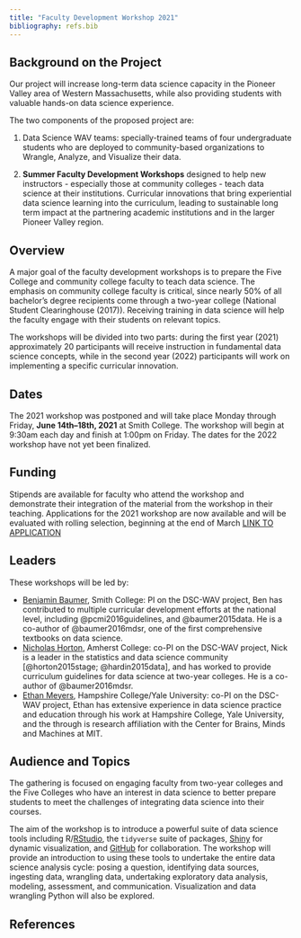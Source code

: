 ```yaml
---
title: "Faculty Development Workshop 2021"
bibliography: refs.bib
---
```


## Background on the Project

Our project will increase long-term data science capacity in the Pioneer Valley area of Western Massachusetts, while also providing students with valuable hands-on data science experience. 

The two components of the proposed project are:

1. Data Science WAV teams: specially-trained teams of four undergraduate students who are deployed to community-based organizations to Wrangle, Analyze, and Visualize their data.

2. **Summer Faculty Development Workshops** designed to help new instructors - especially those at community colleges - teach data science at their institutions. Curricular innovations that bring experiential data science learning into the curriculum, leading to sustainable long term impact at the partnering academic institutions and in the larger Pioneer Valley region.


## Overview

A major goal of the faculty development workshops is to prepare the Five College and community college faculty to teach data science. The emphasis on community college faculty is critical, since nearly 50% of all bachelor’s degree recipients come through a two-year college (National Student Clearinghouse (2017)). Receiving training in data science will help the faculty engage with their students on relevant topics. 

The workshops will be divided into two parts: during the first year (2021) approximately 20 participants will receive instruction in fundamental data science concepts, while in the second year (2022) participants will work on implementing a specific curricular innovation.

## Dates

The 2021 workshop was postponed and will take place Monday through Friday, **June 14th--18th, 2021** at Smith College. The workshop will begin at 9:30am each day and finish at 1:00pm on Friday. The dates for the 2022 workshop have not yet been finalized.

## Funding

Stipends are available for faculty who attend the workshop and demonstrate their integration of the material from the workshop in their teaching. Applications for the  2021 workshop are now available and will be evaluated with rolling selection, beginning at the end of March [LINK TO APPLICATION](https://docs.google.com/forms/d/12UVl_Tff9NhS6_bj_6V5sWXHhjJu6YkI1B65tyUDsH8/) 

## Leaders

These workshops will be led by:

- [Benjamin Baumer](https://www.smith.edu/academics/faculty/ben-baumer), Smith College: PI on the DSC-WAV project, Ben has contributed to multiple curricular development efforts at the national level, including @pcmi2016guidelines, and @baumer2015data. He is a co-author of @baumer2016mdsr, one of the first comprehensive textbooks on data science. 
- [Nicholas Horton](https://www.amherst.edu/people/facstaff/nhorton), Amherst College: co-PI on the DSC-WAV project, Nick is a leader in the statistics and data science community [@horton2015stage; @hardin2015data], and has worked to provide curriculum guidelines for data science at two-year colleges. He is a co-author of @baumer2016mdsr. 
- [Ethan Meyers](https://www.hampshire.edu/faculty/ethan-meyers), Hampshire College/Yale University: co-PI on the DSC-WAV project, Ethan has extensive experience in data science practice and education through his work at Hampshire College, Yale University, and the through is research affiliation with the Center for Brains, Minds and Machines at MIT.  

## Audience and Topics

The gathering is focused on engaging faculty from two-year colleges and the Five Colleges who have an interest in data science to better prepare students to meet the challenges of integrating data science into their courses.  

The aim of the workshop is to introduce a powerful suite of data science tools including R/[RStudio](https://rstudio.com/), the `tidyverse` suite of packages, [Shiny](https://shiny.rstudio.com/) for dynamic visualization, and [GitHub](https://github.com/) for collaboration. 
The workshop will provide an introduction to using these tools to undertake the entire data science analysis cycle: posing a question, identifying data sources, ingesting data, wrangling data, undertaking exploratory data analysis, modeling, assessment, and communication.
Visualization and data wrangling Python will also be explored. 

## References
